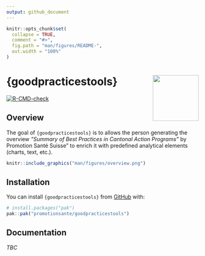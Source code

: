 ```yaml
---
output: github_document
---
```


<!-- README.md is generated from README.Rmd. Please edit that file -->

```r
knitr::opts_chunk$set(
  collapse = TRUE,
  comment = "#>",
  fig.path = "man/figures/README-",
  out.width = "100%"
)
```

# {goodpracticestools} <img src="man/figures/logo.png" align="right" alt="" width="120" /> {.unlisted}

<!-- badges: start -->
[![R-CMD-check](https://github.com/promotionsante/goodpracticestools/actions/workflows/R-CMD-check.yaml/badge.svg)](https://github.com/promotionsante/goodpracticestools/actions/workflows/R-CMD-check.yaml)
<!-- badges: end -->

## Overview

The goal of `{goodpracticestools}` is to allows the person generating the overview *"Summary of Best Practices in Cantonal Action Programs"* by Promotion Santé Suisse" to enrich it with predefined analytical elements (charts, text, etc.).

```r
knitr::include_graphics("man/figures/overview.png")
```


## Installation

You can install `{goodpracticestools}` from [GitHub](https://github.com/) with:

``` r
# install.packages("pak")
pak::pak("promotionsante/goodpracticestools")
```

## Documentation

*TBC*
